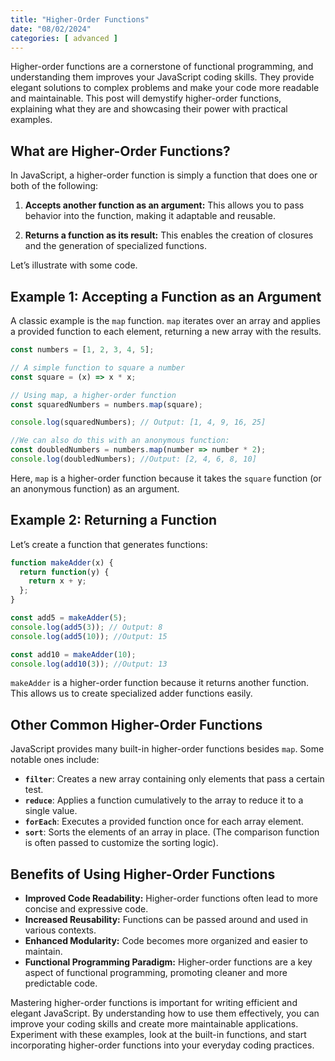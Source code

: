 ```yaml
---
title: "Higher-Order Functions"
date: "08/02/2024"
categories: [ advanced ]
---
```


Higher-order functions are a cornerstone of functional programming, and understanding them improves your JavaScript coding skills. They provide elegant solutions to complex problems and make your code more readable and maintainable. This post will demystify higher-order functions, explaining what they are and showcasing their power with practical examples.

## What are Higher-Order Functions?

In JavaScript, a higher-order function is simply a function that does one or both of the following:

1. **Accepts another function as an argument:**  This allows you to pass behavior into the function, making it adaptable and reusable.

2. **Returns a function as its result:** This enables the creation of closures and the generation of specialized functions.

Let's illustrate with some code.

## Example 1: Accepting a Function as an Argument

A classic example is the `map` function.  `map` iterates over an array and applies a provided function to each element, returning a new array with the results.

```javascript
const numbers = [1, 2, 3, 4, 5];

// A simple function to square a number
const square = (x) => x * x;

// Using map, a higher-order function
const squaredNumbers = numbers.map(square); 

console.log(squaredNumbers); // Output: [1, 4, 9, 16, 25]

//We can also do this with an anonymous function:
const doubledNumbers = numbers.map(number => number * 2);
console.log(doubledNumbers); //Output: [2, 4, 6, 8, 10]
```

Here, `map` is a higher-order function because it takes the `square` function (or an anonymous function) as an argument.


## Example 2: Returning a Function

Let's create a function that generates functions:

```javascript
function makeAdder(x) {
  return function(y) {
    return x + y;
  };
}

const add5 = makeAdder(5);
console.log(add5(3)); // Output: 8
console.log(add5(10)); //Output: 15

const add10 = makeAdder(10);
console.log(add10(3)); //Output: 13
```

`makeAdder` is a higher-order function because it returns another function.  This allows us to create specialized adder functions easily.


## Other Common Higher-Order Functions

JavaScript provides many built-in higher-order functions besides `map`.  Some notable ones include:

* **`filter`**: Creates a new array containing only elements that pass a certain test.
* **`reduce`**: Applies a function cumulatively to the array to reduce it to a single value.
* **`forEach`**: Executes a provided function once for each array element.
* **`sort`**: Sorts the elements of an array in place.  (The comparison function is often passed to customize the sorting logic).


## Benefits of Using Higher-Order Functions

* **Improved Code Readability:**  Higher-order functions often lead to more concise and expressive code.
* **Increased Reusability:** Functions can be passed around and used in various contexts.
* **Enhanced Modularity:**  Code becomes more organized and easier to maintain.
* **Functional Programming Paradigm:**  Higher-order functions are a key aspect of functional programming, promoting cleaner and more predictable code.


Mastering higher-order functions is important for writing efficient and elegant JavaScript. By understanding how to use them effectively, you can improve your coding skills and create more maintainable applications. Experiment with these examples, look at the built-in functions, and start incorporating higher-order functions into your everyday coding practices.

